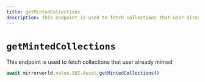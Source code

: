 ```yaml
---
title: getMintedCollections
description: This endpoint is used to fetch collections that user already minted
---
```


# `getMintedCollections`
This endpoint is used to fetch collections that user already minted

```js
await mirrorworld.value.SUI.Asset.getMintedCollections()
```
